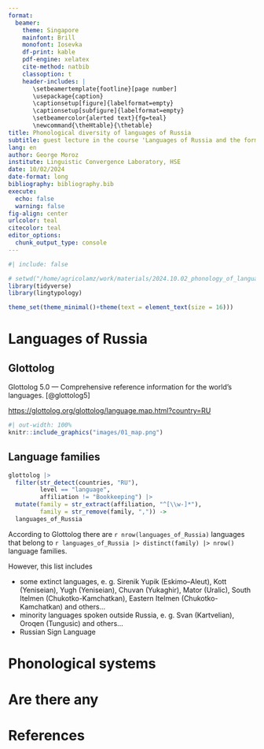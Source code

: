 ```yaml
---
format: 
  beamer:
    theme: Singapore
    mainfont: Brill
    monofont: Iosevka
    df-print: kable
    pdf-engine: xelatex
    cite-method: natbib
    classoption: t
    header-includes: |
       \setbeamertemplate{footline}[page number]
       \usepackage{caption}
       \captionsetup[figure]{labelformat=empty}
       \captionsetup[subfigure]{labelformat=empty}
       \setbeamercolor{alerted text}{fg=teal}
       \newcommand{\theHtable}{\thetable}
title: Phonological diversity of languages of Russia
subtitle: guest lecture in the course 'Languages of Russia and the former SU'
lang: en
author: George Moroz
institute: Linguistic Convergence Laboratory, HSE
date: 10/02/2024
date-format: long
bibliography: bibliography.bib
execute: 
  echo: false
  warning: false
fig-align: center  
urlcolor: teal
citecolor: teal
editor_options: 
  chunk_output_type: console
---
```


```r
#| include: false

# setwd("/home/agricolamz/work/materials/2024.10.02_phonology_of_languages_of_Russia")
library(tidyverse)
library(lingtypology)

theme_set(theme_minimal()+theme(text = element_text(size = 16)))
```

## {}

\vfill
\centering \LARGE
\alert{Give a man a fish, and you feed him for a day}

\alert{Teach a man to fish, and you feed him for a lifetime}

\vfill

# Languages of Russia

## Glottolog

Glottolog 5.0 --- Comprehensive reference information for the world's languages. [@glottolog5] \pause

<https://glottolog.org/glottolog/language.map.html?country=RU>

```r
#| out-width: 100%
knitr::include_graphics("images/01_map.png")
```

## Language families

```r
glottolog |> 
  filter(str_detect(countries, "RU"),
         level == "language",
         affiliation != "Bookkeeping") |> 
  mutate(family = str_extract(affiliation, "^[\\w-]*"),
         family = str_remove(family, ",")) ->
  languages_of_Russia
```

According to Glottolog there are `r nrow(languages_of_Russia)` languages that belong to `r languages_of_Russia |> distinct(family) |> nrow()` language families. \pause

However, this list includes     

- some extinct languages, e. g. Sirenik Yupik (Eskimo–Aleut), Kott (Yeniseian), Yugh (Yeniseian), Chuvan (Yukaghir), Mator (Uralic), South Itelmen (Chukotko-Kamchatkan), Eastern Itelmen (Chukotko-Kamchatkan) and others...
- minority languages spoken outside Russia, e. g. Svan (Kartvelian), Oroqen (Tungusic) and others...
- Russian Sign Language

# Phonological systems

# Are there any 

# References
